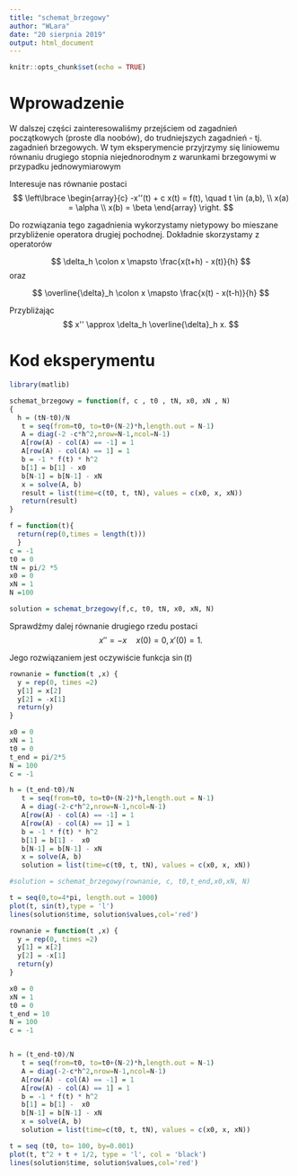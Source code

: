 ```yaml
---
title: "schemat_brzegowy"
author: "WLara"
date: "20 sierpnia 2019"
output: html_document
---
```


```r
knitr::opts_chunk$set(echo = TRUE)
```

# Wprowadzenie

W dalszej części zainteresowaliśmy przejściem od zagadnień początkowych (proste dla noobów), do trudniejszych zagadnień - tj. zagadnień brzegowych. W tym eksperymencie przyjrzymy się liniowemu równaniu drugiego stopnia niejednorodnym z warunkami brzegowymi w przypadku jednowymiarowym

Interesuje nas równanie postaci
$$
\left\lbrace
\begin{array}{c}
-x''(t) + c x(t) = f(t), \quad t \in (a,b), \\
x(a) = \alpha \\
x(b) = \beta
\end{array}
\right.
$$

Do rozwiązania tego zagadnienia wykorzystamy nietypowy bo mieszane przybliżenie operatora drugiej pochodnej. Dokładnie skorzystamy z operatorów 

$$
\delta_h \colon x \mapsto \frac{x(t+h) - x(t)}{h}
$$
oraz

$$
\overline{\delta}_h \colon x \mapsto \frac{x(t) - x(t-h)}{h}
$$

Przybliżając 
$$
x'' \approx \delta_h \overline{\delta}_h x.
$$

# Kod eksperymentu

```r
library(matlib)

schemat_brzegowy = function(f, c , t0 , tN, x0, xN , N)
{
  h = (tN-t0)/N
   t = seq(from=t0, to=t0+(N-2)*h,length.out = N-1)
   A = diag(-2 -c*h^2,nrow=N-1,ncol=N-1)
   A[row(A) - col(A) == -1] = 1
   A[row(A) - col(A) == 1] = 1
   b = -1 * f(t) * h^2
   b[1] = b[1] - x0
   b[N-1] = b[N-1] - xN
   x = solve(A, b)
   result = list(time=c(t0, t, tN), values = c(x0, x, xN))
   return(result)
}
```

 
 
```r
f = function(t){
  return(rep(0,times = length(t)))
  }
c = -1
t0 = 0
tN = pi/2 *5
x0 = 0
xN = 1
N =100

solution = schemat_brzegowy(f,c, t0, tN, x0, xN, N)

```

Sprawdźmy dalej równanie drugiego rzedu postaci
$$
x'' = -x \quad x(0)=0, x'(0) = 1.
$$

Jego rozwiązaniem jest oczywiście funkcja $\sin(t)$

```r
rownanie = function(t ,x) {
  y = rep(0, times =2)
  y[1] = x[2]
  y[2] = -x[1]
  return(y)
}

x0 = 0
xN = 1
t0 = 0
t_end = pi/2*5 
N = 100
c = -1

h = (t_end-t0)/N
   t = seq(from=t0, to=t0+(N-2)*h,length.out = N-1)
   A = diag(-2-c*h^2,nrow=N-1,ncol=N-1)
   A[row(A) - col(A) == -1] = 1
   A[row(A) - col(A) == 1] = 1
   b = -1 * f(t) * h^2
   b[1] = b[1] -  x0
   b[N-1] = b[N-1] - xN
   x = solve(A, b)
   solution = list(time=c(t0, t, tN), values = c(x0, x, xN))

#solution = schemat_brzegowy(rownanie, c, t0,t_end,x0,xN, N)
```

```r
t = seq(0,to=4*pi, length.out = 1000)
plot(t, sin(t),type = 'l')
lines(solution$time, solution$values,col='red')
```
 

```r
rownanie = function(t ,x) {
  y = rep(0, times =2)
  y[1] = x[2]
  y[2] = -x[1]
  return(y)
}

x0 = 0
xN = 1
t0 = 0
t_end = 10 
N = 100
c = -1


h = (t_end-t0)/N
   t = seq(from=t0, to=t0+(N-2)*h,length.out = N-1)
   A = diag(-2-c*h^2,nrow=N-1,ncol=N-1)
   A[row(A) - col(A) == -1] = 1
   A[row(A) - col(A) == 1] = 1
   b = -1 * f(t) * h^2
   b[1] = b[1] -  x0
   b[N-1] = b[N-1] - xN
   x = solve(A, b)
   solution = list(time=c(t0, t, tN), values = c(x0, x, xN))
```

```r
t = seq (t0, to= 100, by=0.001)
plot(t, t^2 + t + 1/2, type = 'l', col = 'black')
lines(solution$time, solution$values,col='red')
```

